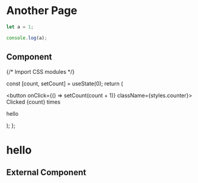 # Another Page

```js filename="demo.js" {3} copy
let a = 1;

console.log(a);
```

## Component


{/* Import CSS modules */}

  const [count, setCount] = useState(0);
  return (
    <div>
      <button onClick={() => setCount(count + 1)} className={styles.counter}>
        Clicked {count} times
      </button>
      <p className="text-red-900 text-4xl">hello</p>
    </div>
  );
};

<div >
  <h1 class="text-5xl">hello</h1>
</div>

<Counter />

## External Component


<Counters />
